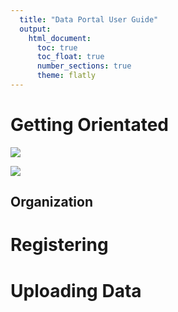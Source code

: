 ```yaml
---
  title: "Data Portal User Guide"
  output:
    html_document:
      toc: true
      toc_float: true
      number_sections: true
      theme: flatly
---
```


# Getting Orientated

![](images/paste-767165D1.png)

![](images/paste-72CA2DFC.png)

## Organization

# Registering

# Uploading Data
